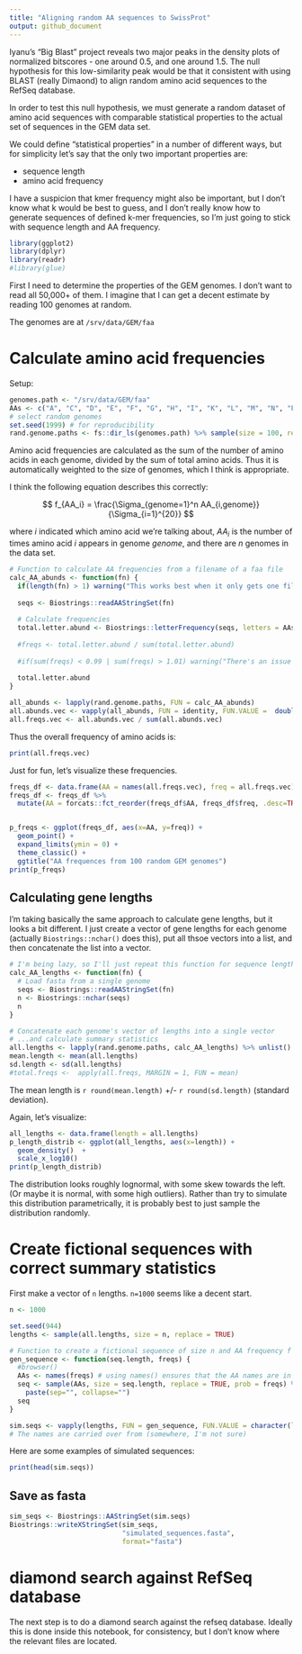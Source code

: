 ```yaml
---
title: "Aligning random AA sequences to SwissProt"
output: github_document
---
```


Iyanu's "Big Blast" project reveals two major peaks in the density plots of normalized bitscores - one around 0.5, and one around 1.5. The null hypothesis for this low-similarity peak would be that it consistent with using BLAST (really Dimaond) to align random amino acid sequences to the RefSeq database. 

In order to test this null hypothesis, we must generate a random dataset of amino acid sequences with comparable statistical properties to the actual set of sequences in the GEM data set. 

We could define "statistical properties" in a number of different ways, but for simplicity let's say that the only two important properties are:

* sequence length
* amino acid frequency

I have a suspicion that kmer frequency might also be important, but I don't know what k would be best to guess, and I don't really know how to generate sequences of defined k-mer frequencies, so I'm just going to stick with sequence length and AA frequency.

```r
library(ggplot2)
library(dplyr)
library(readr)
#library(glue)
```

First I need to determine the properties of the GEM genomes. I don't want to read all 50,000+ of them. I imagine that I can get a decent estimate by reading 100 genomes at random. 

The genomes are at `/srv/data/GEM/faa`

# Calculate amino acid frequencies

Setup:
```r
genomes.path <- "/srv/data/GEM/faa"
AAs <- c("A", "C", "D", "E", "F", "G", "H", "I", "K", "L", "M", "N", "P", "Q", "R", "S", "T", "V", "W", "Y")
# select random genomes
set.seed(1999) # for reproducibility
rand.genome.paths <- fs::dir_ls(genomes.path) %>% sample(size = 100, replace = FALSE)
```

Amino acid frequencies are calculated as the sum of the number of amino acids in each genome, divided by the sum of total amino acids. Thus it is automatically weighted to the size of genomes, which I think is appropriate.

I think the following equation describes this correctly:

$$
f_{AA_i} = \frac{\Sigma_{genome=1}^n AA_{i,genome}}{\Sigma_{i=1}^{20}}
$$

where $i$ indicated which amino acid we're talking about, $AA_i$ is the number of times amino acid $i$ appears in genome $genome$, and there are $n$ genomes in the data set.
```r
# Function to calculate AA frequencies from a filename of a faa file
calc_AA_abunds <- function(fn) {
  if(length(fn) > 1) warning("This works best when it only gets one filename at a time")
  
  seqs <- Biostrings::readAAStringSet(fn)
  
  # Calculate frequencies
  total.letter.abund <- Biostrings::letterFrequency(seqs, letters = AAs) %>% colSums()
  
  #freqs <- total.letter.abund / sum(total.letter.abund)
  
  #if(sum(freqs) < 0.99 | sum(freqs) > 1.01) warning("There's an issue with the letter frequencies; because the sum of frequencies is {sum(freqs)}.") 
  
  total.letter.abund
}

all_abunds <- lapply(rand.genome.paths, FUN = calc_AA_abunds)
all.abunds.vec <- vapply(all_abunds, FUN = identity, FUN.VALUE =  double(length = 20)) %>% rowSums()
all.freqs.vec <- all.abunds.vec / sum(all.abunds.vec)
```

Thus the overall frequency of amino acids is:
```r
print(all.freqs.vec)
```
Just for fun, let's visualize these frequencies.
```r
freqs_df <- data.frame(AA = names(all.freqs.vec), freq = all.freqs.vec) # There's some kind of knitr error that prevents me from piping the line above to the line below
freqs_df <- freqs_df %>% 
  mutate(AA = forcats::fct_reorder(freqs_df$AA, freqs_df$freq, .desc=TRUE))


p_freqs <- ggplot(freqs_df, aes(x=AA, y=freq)) + 
  geom_point() +
  expand_limits(ymin = 0) +
  theme_classic() + 
  ggtitle("AA frequences from 100 random GEM genomes")
print(p_freqs)
```

## Calculating gene lengths

I'm taking basically the same approach to calculate gene lengths, but it looks a bit different. I just create a vector of gene lengths for each genome (actually `Biostrings::nchar()` does this), put all thsoe vectors into a list, and then concatenate the list into a vector. 

```r
# I'm being lazy, so I'll just repeat this function for sequence lengths
calc_AA_lengths <- function(fn) {
  # Load fasta from a single genome
  seqs <- Biostrings::readAAStringSet(fn)
  n <- Biostrings::nchar(seqs)
  n
}

# Concatenate each genome's vector of lengths into a single vector 
# ...and calculate summary statistics
all.lengths <- lapply(rand.genome.paths, calc_AA_lengths) %>% unlist()
mean.length <- mean(all.lengths)
sd.length <- sd(all.lengths)
#total.freqs <-  apply(all.freqs, MARGIN = 1, FUN = mean)
```

The mean length is `r round(mean.length)` +/- `r round(sd.length)` (standard deviation). 

Again, let's visualize:
```r
all_lengths <- data.frame(length = all.lengths)
p_length_distrib <- ggplot(all_lengths, aes(x=length)) + 
  geom_density()  +
  scale_x_log10()
print(p_length_distrib)
```

The distribution looks roughly lognormal, with some skew towards the left. (Or maybe it is normal, with some high outliers). Rather than try to simulate this distribution parametrically, it is probably best to just sample the distribution randomly.

# Create fictional sequences with correct summary statistics

First make a vector of `n` lengths. `n=1000` seems like a decent start.

```r
n <- 1000

set.seed(944)
lengths <- sample(all.lengths, size = n, replace = TRUE)

# Function to create a fictional sequence of size n and AA frequency f
gen_sequence <- function(seq.length, freqs) {
  #browser()
  AAs <- names(freqs) # using names() ensures that the AA names are in the same order as their weights
  seq <- sample(AAs, size = seq.length, replace = TRUE, prob = freqs) %>% 
    paste(sep="", collapse="")
  seq
}

sim.seqs <- vapply(lengths, FUN = gen_sequence, FUN.VALUE = character(length = 1), freqs = all.freqs.vec) %>% unname()
# The names are carried over from (somewhere, I'm not sure)
```
Here are some examples of simulated sequences:

```r
print(head(sim.seqs))
```

## Save as fasta
```r
sim_seqs <- Biostrings::AAStringSet(sim.seqs)
Biostrings::writeXStringSet(sim_seqs, 
                            "simulated_sequences.fasta",
                            format="fasta")
```



# diamond search against RefSeq database

The next step is to do a diamond search against the refseq database. Ideally this is done inside this notebook, for consistency, but I don't know where the relevant files are located.
